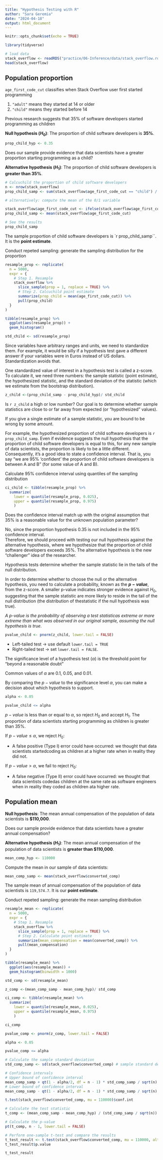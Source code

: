 ```yaml
---
title: "Hypothesis Testing with R"
author: "Sara Geremia"
date: "2024-04-18"
output: html_document
---
```


```r
knitr::opts_chunk$set(echo = TRUE)

library(tidyverse)
```


```r
# load data
stack_overflow <- readRDS("practice/06-Inference/data/stack_overflow.rds")
head(stack_overflow)
```

## Population proportion

`age_first_code_cut` classifies when Stack Overflow user first started programming

1. `"adult"` means they started at 14 or older   
2. `"child"` means they started before 14

Previous research suggests that 35% of software developers started programming as children

**Null hypothesis ($H_0$)**: The proportion of child software developers is **35%**.

```r
prop_child_hyp <- 0.35
```

Does our sample provide evidence that data scientists have a greater proportion starting programming as a child?

**Alternative hypothesis ($H_1$)**: The proportion of child software developers is **greater than 35%**.


```r
# Calcuchild the proportion of child software developers
n <- nrow(stack_overflow)
prop_child_samp <- sum(stack_overflow$age_first_code_cut == "child") / n

# alternatively: compute the mean of the 0/1 variable

stack_overflow$age_first_code_cut <- ifelse(stack_overflow$age_first_code_cut == "child", 1, 0)
prop_child_samp <- mean(stack_overflow$age_first_code_cut)

# See the results
prop_child_samp
```

The sample proportion of child software developers is `r prop_child_samp``. It is the **point estimate**.
 
Conduct repeted sampling: generate the sampling distribution for the proportion

```r
resample_prop <- replicate(
  n = 5000,
  expr = {
    # Step 1. Resample
    stack_overflow %>%
      slice_sample(prop = 1, replace = TRUE) %>%
      # Step 2. Calcuchild point estimate
      summarize(prop_child = mean(age_first_code_cut)) %>%
      pull(prop_child)
  }
)

tibble(resample_prop) %>%
  ggplot(aes(resample_prop)) +
  geom_histogram()

```

```r
std_child <- sd(resample_prop)
```

Since variables have arbitrary ranges and units, we need to standardize them. For example, it would be silly if a hypothesis test gave a different answer if your variables were in Euros instead of US dollars. Standardization avoids that.

One standardized value of interest in a hypothesis test is called a z-score. To calculate it, we need three numbers: the sample statistic (point estimate), the hypothesized statistic, and the standard deviation of the statistic (which we estimate from the bootstrap distribution).


```r
z_child <-(prop_child_samp - prop_child_hyp)/ std_child
```

Is `r z_child` a high or low number? Our goal is to determine whether sample statistics are close to or far away from expected (or "hypothesized" values).

If you give a single estimate of a sample statistic, you are bound to be wrong by some amount. 

For example, the hypothesized proportion of child software developers is `r prop_child_samp`. 
Even if evidence suggests the null hypothesis that the proportion of child software developers is equal to this, for any new sample of data scientists, the proportion is likely to be a little different. Consequently, it's a good idea to state a confidence interval. That is, you say "we are 95% 'confident' the proportion of child software developers is between A and B" (for some value of A and B).

Calculate 95% confidence interval using quantiles of the sampling distribution

```r
ci_child <- tibble(resample_prop) %>%  
  summarize(    
    lower = quantile(resample_prop, 0.025),    
    upper = quantile(resample_prop, 0.975)
    )
```
Does the confidence interval match up with the original assumption that 35% is a reasonable value for the unknown population parameter?

No, since the proportion hypothesis 0.35 is not included in the 95% confidence interval.          
Therefore, we should proceed with testing our null hypothesis against the alternative hypothesis, where we hypothesize that the proportion of child software developers exceeds 35%. 
The alternative hypothesis is the new "challenger" idea of the researcher.

Hypothesis tests determine whether the sample statistic lie in the tails of the null distribution.

In order to determine whether to choose the null or the alternative hypothesis, you need to calculate a probability, known as the **$p-value$**, from the z-score. A smaller p-value indicates stronger evidence against $H_0$, suggesting that the sample statistic are more likely to reside in the tail of the null distribution (the distribution of thestatistic if the null hypothesis was true).

*A p-value is the probability of observing a test statisticas extreme or more extreme than what was observed in our original sample, assuming the null hypothesis is true.*

```r
pvalue_child <- pnorm(z_child, lower.tail = FALSE)
```

- Left-tailed test $\rightarrow$ use default `lower.tail = TRUE`      
- Right-tailed test $\rightarrow$ set `lower.tail = FALSE`.

The significance level of a hypothesis test ($\alpha$) is the threshold point for "beyond a reasonable doubt"

Common values of $\alpha$ are 0.1, 0.05, and 0.01.

By comparing the $p-value$ to the significance level $\alpha$, you can make a decision about which hypothesis to support.

```r
alpha <- 0.05

pvalue_child <= alpha
```

$p-value$ is less than or equal to $\alpha$, so reject $H_0$ and accept $H_1$.
The proportion of data scientists starting programming as children is greater than 35%.

If $p-value \leq \alpha$, we reject $H_0$: 

- A false positive (Type I) error could have occurred: we thought that data scientists startedcoding as children at a higher rate when in reality they did not.

If $p-value > \alpha$, we fail to reject $H_0$:


- A false negative (Type II) error could have occurred: we thought that data scientists codedas children at the same rate as software engineers when in reality they coded as children ata higher rate.



## Population mean

**Null hypothesis**: The mean annual compensation of the population of data scientists is **$110,000**.

Does our sample provide evidence that data scientists have a greater annual compensation?

**Alternative hypothesis ($H_1$)**: The mean annual compensation of the population of data scientists is **greater than $110,000**.

```r
mean_comp_hyp <- 110000
```

Compute the mean in our sample of data scientists:

```r
mean_comp_samp <- mean(stack_overflow$converted_comp)
```


The sample mean of annual compensation of the population of data scientists is `119,574.7`. It is our **point estimate**.

Conduct repeted sampling: generate the mean sampling distribution

```r
resample_mean <- replicate(
  n = 5000,
  expr = {
    # Step 1. Resample
    stack_overflow %>%
      slice_sample(prop = 1, replace = TRUE) %>%
      # Step 2. Calculate point estimate
      summarize(mean_compensation = mean(converted_comp)) %>%
      pull(mean_compensation)
  }
)

tibble(resample_mean) %>%
  ggplot(aes(resample_mean)) +
  geom_histogram(binwidth = 1000)

```

```r
std_comp <- sd(resample_mean)
```

```r
z_comp <-(mean_comp_samp - mean_comp_hyp)/ std_comp
```

```r
ci_comp <- tibble(resample_mean) %>%  
  summarize(    
    lower = quantile(resample_mean, 0.025),    
    upper = quantile(resample_mean, 0.975)
    )

ci_comp
```

```r
pvalue_comp <- pnorm(z_comp, lower.tail = FALSE)
```


```r
alpha <- 0.05

pvalue_comp <= alpha
```


```r
# Calculate the sample standard deviation
std_comp_samp <- sd(stack_overflow$converted_comp) # sample standard deviation  

# Confidence intervals
# Upper bound of confidence interval
mean_comp_samp + qt(1 - alpha/2, df = n - 1) * std_comp_samp / sqrt(n)
# Lower bound of confidence interval
mean_comp_samp - qt(1 - alpha/2, df = n - 1) * std_comp_samp / sqrt(n)

t.test(stack_overflow$converted_comp, mu = 110000)$conf.int

# Calculate the test statistic
t_comp <- (mean_comp_samp - mean_comp_hyp) / (std_comp_samp / sqrt(n))  

# Calculate the p-value
pt(t_comp, n - 1, lower.tail = FALSE)

# Perform one-sample t-test and compare the results
t_test_result <- t.test(stack_overflow$converted_comp, mu = 110000, alternative = "greater")
t_test_result$p.value

t_test_result
```